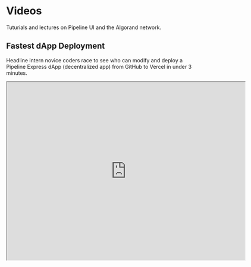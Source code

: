 # Videos

Tuturials and lectures on Pipeline UI and the Algorand network.

## Fastest dApp Deployment

Headline intern novice coders race to see who can modify and deploy a Pipeline Express dApp (decentralized app) from GitHub to Vercel in under 3 minutes. 

<iframe src="https://drive.google.com/file/d/1mM1MUPGb0hyZmSKMBugyhDH05AbQFvmT/preview" width="640" height="480" allow="autoplay"></iframe>